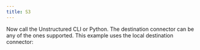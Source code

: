```yaml
---
title: S3
---
```



<NewDocument />


<SharedContentS3/>

Now call the Unstructured CLI or Python. The destination connector can be any of the ones supported. This example uses the local destination connector:


<CodeGroup>

  <S3Sh />

  <S3PyV2 />

  <S3PyV1 />

</CodeGroup>


<SharedPartitionByAPIOSS/>